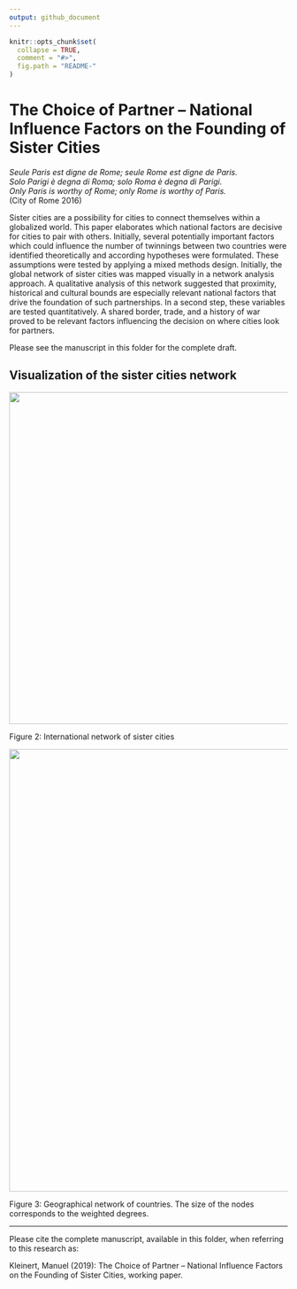 ```yaml
---
output: github_document
---
```


<!-- README.md is generated from README.Rmd -->

```r
knitr::opts_chunk$set(
  collapse = TRUE,
  comment = "#>",
  fig.path = "README-"
)
```

# The Choice of Partner – National Influence Factors on the Founding of Sister Cities


<div align="center">*Seule Paris est digne de Rome; seule Rome est digne de Paris.*</div>
<div align="center">*Solo Parigi è degna di Roma; solo Roma è degna di Parigi.*</div>
<div align="center">*Only Paris is worthy of Rome; only Rome is worthy of Paris.*</div>
<div align="center">(City of Rome 2016)</div>

Sister cities are a possibility for cities to connect themselves within a globalized world. This paper elaborates which national factors are decisive for cities to pair with others. Initially, several potentially important factors which could influence the number of twinnings between two countries were identified theoretically and according hypotheses were formulated. These assumptions were tested by applying a mixed methods design. Initially, the global network of sister cities was mapped visually in a network analysis approach. A qualitative analysis of this network suggested that proximity, historical and cultural bounds are especially relevant national factors that drive the foundation of such partnerships. In a second step, these variables are tested quantitatively. A shared border, trade, and a history of war proved to be relevant factors influencing the decision on where cities look for partners. 

Please see the manuscript in this folder for the complete draft. 

## Visualization of the sister cities network

<div align="center"><img src="network_force_atlas_layout.png" width="600"></div>

Figure 2: International network of sister cities

<img src="network_geographic_layout.png" width="800">

Figure 3: Geographical network of countries. The size of the nodes corresponds to the weighted degrees.



___
Please cite the complete manuscript, available in this folder, when referring to this research as:

Kleinert, Manuel (2019): The Choice of Partner – National Influence Factors on the Founding of Sister Cities, working paper.





